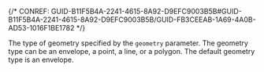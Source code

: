 

{/* CONREF: GUID-B11F5B4A-2241-4615-8A92-D9EFC9003B5B#GUID-B11F5B4A-2241-4615-8A92-D9EFC9003B5B/GUID-FB3CEEAB-1A69-4A0B-AD53-1016F1BE1782  */}

The type of geometry specified by the `geometry`  parameter. The geometry type can be an envelope, a point, a line, or a polygon. The default geometry type is an envelope.
